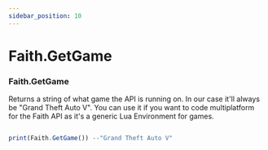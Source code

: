 ```yaml
---
sidebar_position: 10
---
```


# Faith.GetGame

### Faith.GetGame
Returns a string of what game the API is running on. In our case it'll always be "Grand Theft Auto V".
You can use it if you want to code multiplatform for the Faith API as it's a generic Lua Environment for games.

```jsx title="Faith.GetGame Example"

print(Faith.GetGame()) --"Grand Theft Auto V"
```